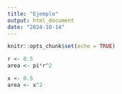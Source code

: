 ```yaml
---
title: "Ejemplo"
output: html_document
date: "2024-10-14"
---
```


```r
knitr::opts_chunk$set(echo = TRUE)
```

```r
r <- 0.5
area <- pi*r^2
```
```r
x <- 0.5
area <- x^2
```


